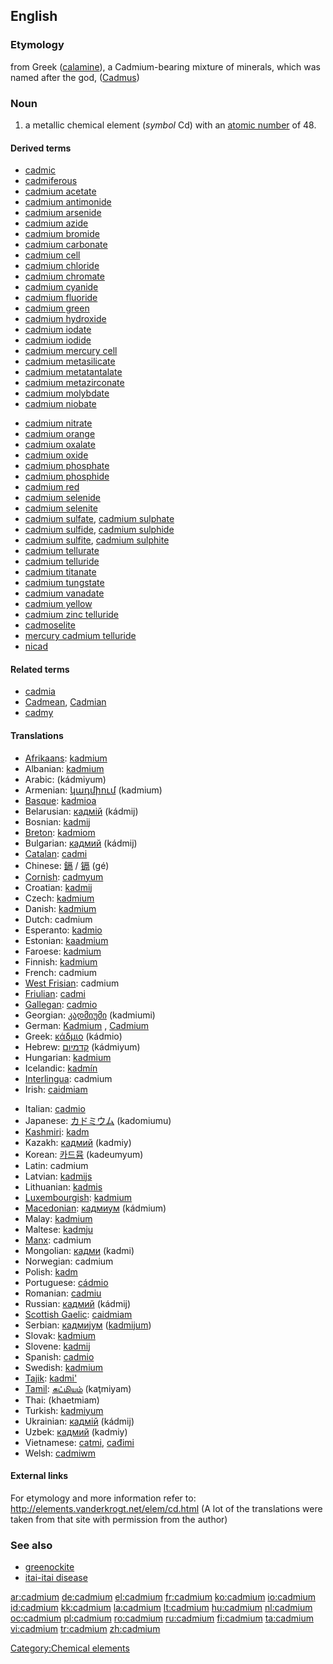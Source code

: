==English==
{{elements|Cd|silver|Ag|indium|In}}

===Etymology===
from Greek {{polytonic|[[Καδμεία]]}} ([[calamine]]), a Cadmium-bearing mixture of minerals, which was named after the god, {{polytonic|[[Κάδμος]]}} ([[Cadmus]])

===Noun===
{{en-noun|-}}
{{wikipedia}}

# a metallic chemical element (''symbol'' Cd) with an [[atomic number]] of 48.

====Derived terms====
{{top2}}
* [[cadmic]]
* [[cadmiferous]]
* [[cadmium acetate]]
* [[cadmium antimonide]]
* [[cadmium arsenide]]
* [[cadmium azide]]
* [[cadmium bromide]]
* [[cadmium carbonate]]
* [[cadmium cell]]
* [[cadmium chloride]]
* [[cadmium chromate]]
* [[cadmium cyanide]]
* [[cadmium fluoride]]
* [[cadmium green]]
* [[cadmium hydroxide]]
* [[cadmium iodate]]
* [[cadmium iodide]]
* [[cadmium mercury cell]]
* [[cadmium metasilicate]]
* [[cadmium metatantalate]]
* [[cadmium metazirconate]]
* [[cadmium molybdate]]
* [[cadmium niobate]]
{{mid2}}
* [[cadmium nitrate]]
* [[cadmium orange]]
* [[cadmium oxalate]]
* [[cadmium oxide]]
* [[cadmium phosphate]]
* [[cadmium phosphide]]
* [[cadmium red]]
* [[cadmium selenide]]
* [[cadmium selenite]]
* [[cadmium sulfate]], [[cadmium sulphate]]
* [[cadmium sulfide]], [[cadmium sulphide]]
* [[cadmium sulfite]], [[cadmium sulphite]]
* [[cadmium tellurate]]
* [[cadmium telluride]]
* [[cadmium titanate]]
* [[cadmium tungstate]]
* [[cadmium vanadate]]
* [[cadmium yellow]]
* [[cadmium zinc telluride]]
* [[cadmoselite]]
* [[mercury cadmium telluride]]
* [[nicad]]
{{bottom}}

====Related terms====
* [[cadmia]]
* [[Cadmean]], [[Cadmian]]
* [[cadmy]]

====Translations====
{{top}}
* [[Afrikaans]]: [[kadmium]]
* Albanian: [[kadmium]]
* Arabic: {{Arab|[[كادميوم]]}} (kádmiyum) {{m}}
* Armenian: [[կադմիում]] (kadmium)
* [[Basque]]: [[kadmioa]]
* Belarusian: [[кадмiй]] (kádmij) {{m}}
* Bosnian: [[kadmij]]
* [[Breton]]: [[kadmiom]]
* Bulgarian: [[кадмий]] (kádmij) {{m}}
* [[Catalan]]: [[cadmi]]
* Chinese: [[鎘]] / [[镉]] (gé)
* [[Cornish]]: [[cadmyum]]
* Croatian: [[kadmij]]
* Czech: [[kadmium]]
* Danish: [[kadmium]]
* Dutch: cadmium {{n}}
* Esperanto: [[kadmio]]
* Estonian: [[kaadmium]]
* Faroese: [[kadmium]]
* Finnish: [[kadmium]]
* French: cadmium {{m}}
* [[West Frisian]]: cadmium
* [[Friulian]]: [[cadmi]]
* [[Gallegan]]: [[cadmio]]
* Georgian: [[კადმიუმი]] (kadmiumi)
* German: [[Kadmium]] {{n}}, [[Cadmium]] {{n}}
* Greek: [[κάδμιο]] (kádmio) {{n}}
* Hebrew: [[קדמיום]] (kádmiyum)
* Hungarian: [[kadmium]]
* Icelandic: [[kadmín]]
* [[Interlingua]]: cadmium
* Irish: [[caidmiam]]
{{mid}}
* Italian: [[cadmio]] {{m}}
* Japanese: [[カドミウム]] (kadomiumu)
* [[Kashmiri]]: [[kadm]]
* Kazakh: [[кадмий]] (kadmiy)
* Korean: [[카드뮴]] (kadeumyum)
* Latin: cadmium {{n}}
* Latvian: [[kadmijs]]
* Lithuanian: [[kadmis]]
* [[Luxembourgish]]: [[kadmium]]
* [[Macedonian]]: [[кадмиум]] (kádmium) {{m}}
* Malay: [[kadmium]]
* Maltese: [[kadmju]]
* [[Manx]]: cadmium
* Mongolian: [[кадми]] (kadmi)
* Norwegian: cadmium
* Polish: [[kadm]] {{m}}
* Portuguese: [[cádmio]] {{m}}
* Romanian: [[cadmiu]] {{n}}
* Russian: [[кадмий]] (kádmij) {{m}}
* [[Scottish Gaelic]]: [[caidmiam]]
* Serbian: [[кадмиjум]] ([[kadmijum]]) {{m}}
* Slovak: [[kadmium]]
* Slovene: [[kadmij]]
* Spanish: [[cadmio]] {{m}}
* Swedish: [[kadmium]]
* [[Tajik]]: [[kadmi']]
* [[Tamil]]: [[கட்மியம்]] (kaţmiyam)
* Thai: {{Thai|[[แคดเมียม]]}} (khaetmiam)
* Turkish: [[kadmiyum]]
* Ukrainian: [[кадмiй]] (kádmij) {{m}}
* Uzbek: [[кадмий]] (kadmiy)
* Vietnamese: [[catmi]], [[cađimi]]
* Welsh: [[cadmiwm]]
{{bottom}}

====External links====
For etymology and more information refer to:
http://elements.vanderkrogt.net/elem/cd.html
(A lot of the translations were taken from that site with permission from the author)

===See also===
* [[greenockite]]
* [[itai-itai disease]]

[[Category:Chemical elements]]

[[ar:cadmium]]
[[de:cadmium]]
[[el:cadmium]]
[[fr:cadmium]]
[[ko:cadmium]]
[[io:cadmium]]
[[id:cadmium]]
[[kk:cadmium]]
[[la:cadmium]]
[[lt:cadmium]]
[[hu:cadmium]]
[[nl:cadmium]]
[[oc:cadmium]]
[[pl:cadmium]]
[[ro:cadmium]]
[[ru:cadmium]]
[[fi:cadmium]]
[[ta:cadmium]]
[[vi:cadmium]]
[[tr:cadmium]]
[[zh:cadmium]]